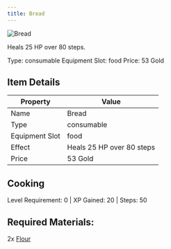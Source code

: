 ```yaml
---
title: Bread
---
```


<div className="flex items-start gap-6 mb-8">
  <div className="flex-shrink-0">
    <img src="/assets/resources/cooking/bread.png" alt="Bread" className="w-24 h-24 border rounded-lg" />
  </div>
  <div className="flex-1">
    <div className="space-y-2">
      <p className="text-lg text-muted-foreground">Heals 25 HP over 80 steps.</p>
      <div className="flex flex-wrap gap-4 text-sm">
        <span className="px-2 py-1 bg-green-100 dark:bg-green-900 rounded-md">
          Type: consumable
        </span>
        <span className="px-2 py-1 bg-purple-100 dark:bg-purple-900 rounded-md">
          Equipment Slot: food
        </span>
        <span className="px-2 py-1 bg-yellow-100 dark:bg-yellow-900 rounded-md">
          Price: 53 Gold
        </span>
      </div>
    </div>
  </div>
</div>

## Item Details
| Property | Value |
|----------|-------|
| Name | Bread |
| Type | consumable |
| Equipment Slot | food |
| Effect | Heals 25 HP over 80 steps |
| Price | 53 Gold |

## Cooking
Level Requirement: 0 | XP Gained: 20 | Steps: 50

## Required Materials:
2x [Flour](/docs/resources/individual/flour)

